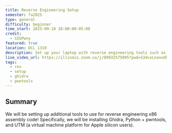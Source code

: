 ```yaml
---
title: Reverse Engineering Setup
semester: fa2025
type: general
difficulty: beginner
time_start: 2025-09-18 18:00:00-05:00
credit:
  - SIGPwny
featured: true
location: DCL 1310
description: Set up your laptop with reverse engineering tools such as Ghidra and pwntools!
live_video_url: https://illinois.zoom.us/j/89932575095?pwd=S34vxLnavuUhl4FctZghiWPNNjp81h.1
tags:
  - rev
  - setup
  - ghidra
  - pwntools
---
```

## Summary

We will be setting up additional tools to use for reverse engineering x86 assembly code! Specifically, we will be installing Ghidra, Python + pwntools, and UTM (a virtual machine platform for Apple silicon users).
